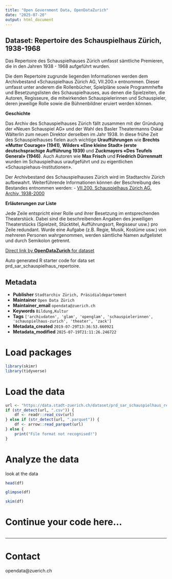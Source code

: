 ```yaml
---
title: "Open Government Data, OpenDataZurich"
date: "2025-07-20"
output: html_document
---
```


## Dataset: Repertoire des Schauspielhaus Zürich, 1938-1968


 Das Repertoire des Schauspielhauses Zürich umfasst sämtliche Premieren, die in den Jahren 1938 - 1968 aufgeführt wurden. 

Die dem Repertoire zugrunde liegenden Informationen werden dem Archivbestand «Schauspielhaus Zürich AG, VII.200.» entnommen. Dieser umfasst unter anderem die Rollenbücher, Spielpläne sowie Programmhefte und Besetzungslisten des Schauspielhauses, aus denen die Spielzeiten, die Autoren, Regisseure, die mitwirkenden Schauspielerinnen und Schauspieler, deren jeweilige Rolle sowie die Bühnenbildner eruiert werden können.



**Geschichte**

 
Das Archiv des Schauspielhauses Zürich fällt zusammen mit der Gründung der «Neuen Schauspiel AG» und der Wahl des Basler Theatermanns Oskar Wälterlin zum neuen Direktor derselben im Jahr 1938. In diese frühe Zeit des Schauspielhauses fielen auch wichtige **Uraufführungen** wie **Brechts «Mutter Courage» (1941)**, **Wilders «Eine kleine Stadt» (erste deutschsprachige Aufführung 1939) ** und **Zuckmayers «Des Teufels General» (1946)**. Auch Autoren wie **Max Frisch** und **Friedrich Dürrenmatt** wurden im Schauspielhaus uraufgeführt und zu eigentlichen «Schauspiehaus-Institutionen».

Der Archivbestand des Schauspielhauses Zürich wird im Stadtarchiv Zürich aufbewahrt. Weiterführende Informationen können der Beschreibung des Bestandes entnommen werden: 
- [VII.200. Schauspielhaus Zürich AG. Archiv, 1938-2000](https://amsquery.stadt-zuerich.ch/query/detail.aspx?id=11586)


[]()

**Erläuterungen zur Liste**

Jede Zeile entspricht einer Rolle und ihrer Besetzung im entsprechenden Theaterstück. Dabei sind die beschreibenden Angaben des jeweiligen Theaterstücks (Spielzeit, Stücktitel, Aufführungsort, Regisseur usw.) pro Zeile redundant. 
Wurde eine Aufgabe (z.B. Regie, Musik, Kostüme usw.)  von mehreren Personen wahrgenommen, werden sämtliche Namen aufgelistet und durch Semikolon getrennt.

[]()



[Direct link by **OpenDataZurich** for dataset](https://data.stadt-zuerich.ch/dataset/prd_sar_schauspielhaus_repertoire)

Auto generated R starter code for data set prd_sar_schauspielhaus_repertoire.

## Metadata

- **Publisher** `Stadtarchiv Zürich, Präsidialdepartement`
- **Maintainer** `Open Data Zürich`
- **Maintainer_email** `opendata@zuerich.ch`
- **Keywords** `Bildung,Kultur`
- **Tags** `['archivdaten', 'glam', 'openglam', 'schauspielerinnen', 'schauspielhaus-zurich', 'theater', 'zack']`
- **Metadata_created** `2019-07-29T13:36:53.660921`
- **Metadata_modified** `2025-07-19T21:11:26.246722`


# Load packages

```r
library(skimr)
library(tidyverse)
```

# Load the data

```r
url <- "https://data.stadt-zuerich.ch/dataset/prd_sar_schauspielhaus_repertoire/download/schauspielhaus_repertoire_1938-1968.csv"
if (str_detect(url, ".csv")) {
    df <- readr::read_csv(url)
} else if (str_detect(url, ".parquet")) {
    df <- arrow::read_parquet(url)
} else {
    print("File format not recognised!")
}
```

# Analyze the data

look at the data
```r
head(df)
```

```r
glimpse(df)
```

```r
skim(df)
```

# Continue your code here...

```r

```

------------------------------------------------------------------------

# Contact

opendata@zuerich.ch
